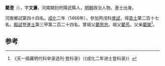 '''藺澄'''（{{bd|1431年||？}}），字'''文濂'''，河南開封府陽武縣人，[[明朝|明朝]]政治人物。進士出身。

河南鄉試第四十四名。[[成化|成化]]二年（1466年），參加丙戌科[[會試|會試]]，得[[貢士|貢士]]第二百十七名。[[殿試|殿試]]登[[進士|進士]]第三甲第二百二十四名。曾祖父[[藺思忠|藺思忠]]。祖父[[藺芳|藺芳]]。父亲[[藺榮|藺榮]]<ref>《天一阁藏明代科举录选刊·登科录》（《成化二年进士登科录》）</ref>。

==参考==
{{reflist}}
{{明朝人物小作品}}
{{成化二年丙戌科殿試金榜}}